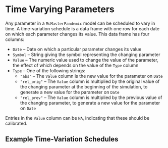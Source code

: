 # Time Varying Parameters

Any parameter in a `McMasterPandemic` model can be scheduled to vary in time. A time-variation schedule is a data frame with one row for each date on which each parameter changes its value. This data frame has four columns:

* `Date` -- Date on which a particular parameter changes its value
* `Symbol` -- String giving the symbol representing the changing parameter
* `Value` -- The numeric value used to change the value of the parameter, the effect of which depends on the value of the `Type` column
* `Type` -- One of the following strings:
  * `"abs"` -- The `Value` column is the new value for the parameter on `Date`
  * `"rel_orig"` -- The `Value` column is multiplied by the original value of the changing parameter at the beginning of the simulation, to generate a new value for the parameter on `Date`
  * `"rel_prev"` -- The `Value` column is multiplied by the previous value of the changing parameter, to generate a new value for the parameter on `Date`

Entries in the `Value` column can be `NA`, indicating that these should be calibrated.

## Example Time-Variation Schedules

